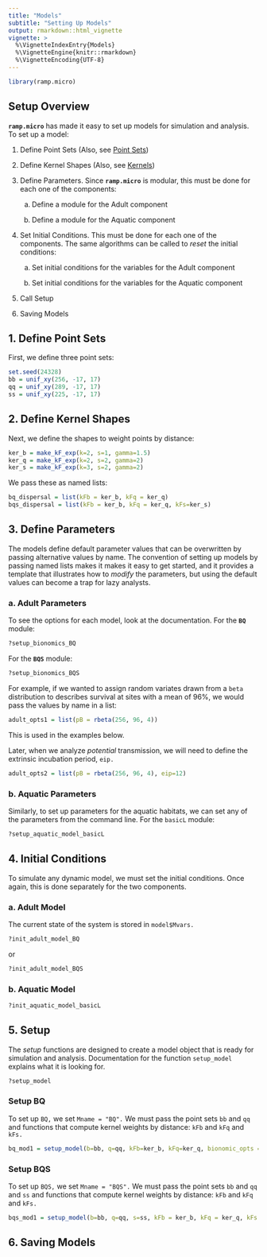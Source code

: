 ```yaml
---
title: "Models"
subtitle: "Setting Up Models"
output: rmarkdown::html_vignette
vignette: >
  %\VignetteIndexEntry{Models}
  %\VignetteEngine{knitr::rmarkdown}
  %\VignetteEncoding{UTF-8}
---
```


```r
library(ramp.micro)
```

## Setup Overview 

**`ramp.micro`** has made it easy to set up models for simulation and analysis. To set up a model: 

1. Define Point Sets (Also, see [Point Sets](point_sets.html))

2. Define Kernel Shapes (Also, see [Kernels](kernels.html)) 

3. Define Parameters. Since **`ramp.micro`** is modular, this must be done for each one of the components: 

    a. Define a module for the Adult component 
    
    b. Define a module for the Aquatic component 

4. Set Initial Conditions. This must be done for each one of the components. The same algorithms can be called to *reset* the initial conditions: 

    a. Set initial conditions for the variables for the Adult component 
    
    b. Set initial conditions for the variables for the Aquatic component 

5. Call Setup     

6. Saving Models
   
## 1. Define Point Sets 

First, we define three point sets: 

```r
set.seed(24328)
bb = unif_xy(256, -17, 17) 
qq = unif_xy(289, -17, 17) 
ss = unif_xy(225, -17, 17) 
```

## 2. Define Kernel Shapes 

Next, we define the shapes to weight points by distance:

```r
ker_b = make_kF_exp(k=2, s=1, gamma=1.5)
ker_q = make_kF_exp(k=2, s=2, gamma=2)
ker_s = make_kF_exp(k=3, s=2, gamma=2)
```

We pass these as named lists: 

```r
bq_dispersal = list(kFb = ker_b, kFq = ker_q)
bqs_dispersal = list(kFb = ker_b, kFq = ker_q, kFs=ker_s)
```

## 3. Define Parameters

The models define default parameter values that can be overwritten by passing alternative values by name. The convention of setting up models by passing named lists makes it makes it easy to get started, and it provides a template that illustrates how to *modify* the parameters, but using the default values can become a trap for lazy analysts. 

### a. Adult Parameters

To see the options for each model, look at the documentation. For the **`BQ`** module:

```r
?setup_bionomics_BQ
```

For the **`BQS`** module:

```r
?setup_bionomics_BQS
```

For example, if we wanted to assign random variates drawn from a `beta` distribution to describes survival at sites with a mean of 96%, we would pass the values by name in a list: 

```r
adult_opts1 = list(pB = rbeta(256, 96, 4)) 
```

This is used in the examples below. 

Later, when we analyze *potential* transmission, we will need to define the extrinsic incubation period, `eip.`

```r
adult_opts2 = list(pB = rbeta(256, 96, 4), eip=12) 
```

### b. Aquatic Parameters

Similarly, to set up parameters for the aquatic habitats, we can set any of the parameters from the command line. For the `basicL` module: 

```r
?setup_aquatic_model_basicL
```

## 4. Initial Conditions 

To simulate any dynamic model, we must set the initial conditions. Once again, this is done separately for the two components.  

### a. Adult Model 

The current state of the system is stored in `model$Mvars.` 

```r
?init_adult_model_BQ
```

or 

```r
?init_adult_model_BQS
```


### b. Aquatic Model 

```r
?init_aquatic_model_basicL
```

## 5. Setup 

The *setup* functions are designed to create a model object that is ready for simulation and analysis. Documentation for the function `setup_model` explains what it is looking for.  

```r
?setup_model
```

### Setup BQ 

To set up `BQ,`  we set `Mname = "BQ".` We must pass the point sets `bb` and `qq` and functions that compute kernel weights by distance: `kFb` and `kFq` and `kFs.` 

```r
bq_mod1 = setup_model(b=bb, q=qq, kFb=ker_b, kFq=ker_q, bionomic_opts = adult_opts1)
```

### Setup BQS

To set up `BQS,`  we set `Mname = "BQS".` We must pass the point sets `bb` and `qq` and `ss` and functions that compute kernel weights by distance: `kFb` and `kFq` and `kFs.` 

```r
bqs_mod1 = setup_model(b=bb, q=qq, s=ss, kFb = ker_b, kFq = ker_q, kFs = ker_s, bionomic_opts = adult_opts2)
```

## 6. Saving Models

